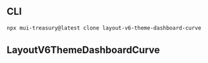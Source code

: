 
<Meta title="LayoutV6/Theme/DashboardCurve" />

## CLI

```sh
npx mui-treasury@latest clone layout-v6-theme-dashboard-curve
```

## LayoutV6ThemeDashboardCurve

<Source code={raw} language="tsx" />
